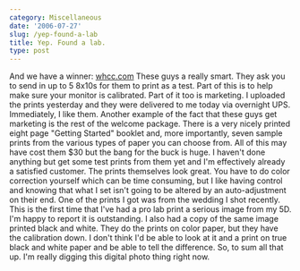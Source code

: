 ```yaml
---
category: Miscellaneous
date: '2006-07-27'
slug: /yep-found-a-lab
title: Yep. Found a lab.
type: post
---
```



And we have a winner: [whcc.com](http://www.whcc.com/) These guys a
really smart. They ask you to send in up to 5 8x10s for them to
print as a test. Part of this is to help make sure your monitor is
calibrated. Part of it too is marketing. I uploaded the prints
yesterday and they were delivered to me today via overnight UPS.
Immediately, I like them. Another example of the fact that these
guys get marketing is the rest of the welcome package. There is a
very nicely printed eight page "Getting Started" booklet and, more
importantly, seven sample prints from the various types of paper
you can choose from. All of this may have cost them $30 but the
bang for the buck is huge. I haven't done anything but get some
test prints from them yet and I'm effectively already a satisfied
customer. The prints themselves look great. You have to do color
correction yourself which can be time consuming, but I like having
control and knowing that what I set isn't going to be altered by an
auto-adjustment on their end. One of the prints I got was from the
wedding I shot recently. This is the first time that I've had a pro
lab print a serious image from my 5D. I'm happy to report it is
outstanding. I also had a copy of the same image printed black and
white. They do the prints on color paper, but they have the
calibration down. I don't think I'd be able to look at it and a
print on true black and white paper and be able to tell the
difference. So, to sum all that up. I'm really digging this digital
photo thing right now.